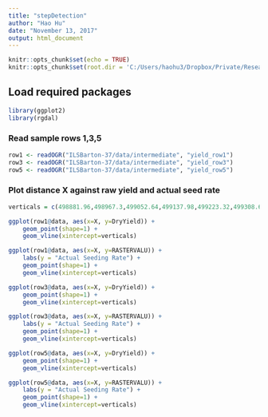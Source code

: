 ```yaml
---
title: "stepDetection"
author: "Hao Hu"
date: "November 13, 2017"
output: html_document
---
```


```r
knitr::opts_chunk$set(echo = TRUE)
knitr::opts_chunk$set(root.dir = 'C:/Users/haohu3/Dropbox/Private/Research/DIFM/stepDetection/')
```

## Load required packages
```r
library(ggplot2)
library(rgdal)
```

### Read sample rows 1,3,5
```r
row1 <- readOGR("ILSBarton-37/data/intermediate", "yield_row1")
row3 <- readOGR("ILSBarton-37/data/intermediate", "yield_row3")
row5 <- readOGR("ILSBarton-37/data/intermediate", "yield_row5")

```
### Plot distance X against raw yield and actual seed rate
```r
verticals = c(498881.96,498967.3,499052.64,499137.98,499223.32,499308.66,499394,499479.34,499564.68) # planned boundaries

ggplot(row1@data, aes(x=X, y=DryYield)) +
    geom_point(shape=1) + 
    geom_vline(xintercept=verticals)

ggplot(row1@data, aes(x=X, y=RASTERVALU)) +
    labs(y = "Actual Seeding Rate") +
    geom_point(shape=1) + 
    geom_vline(xintercept=verticals)
```
     

```r
ggplot(row3@data, aes(x=X, y=DryYield)) +
    geom_point(shape=1) + 
    geom_vline(xintercept=verticals)

ggplot(row3@data, aes(x=X, y=RASTERVALU)) +
    labs(y = "Actual Seeding Rate") +
    geom_point(shape=1) + 
    geom_vline(xintercept=verticals)
```

```r
ggplot(row5@data, aes(x=X, y=DryYield)) +
    geom_point(shape=1) + 
    geom_vline(xintercept=verticals)

ggplot(row5@data, aes(x=X, y=RASTERVALU)) +
    labs(y = "Actual Seeding Rate") +
    geom_point(shape=1) + 
    geom_vline(xintercept=verticals)
```